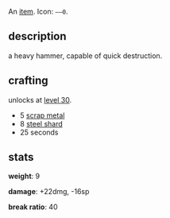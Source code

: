 An [[items|item]]. Icon: <code><nowiki>––0</nowiki></code>.

== description ==

a heavy hammer, capable of quick destruction.

== crafting ==

unlocks at [[level 30]].

* 5 [[scrap metal]]
* 8 [[steel shard]]
* 25 seconds

== stats ==

'''weight''': 9

'''damage''': +22dmg, -16sp

'''break ratio''': 40